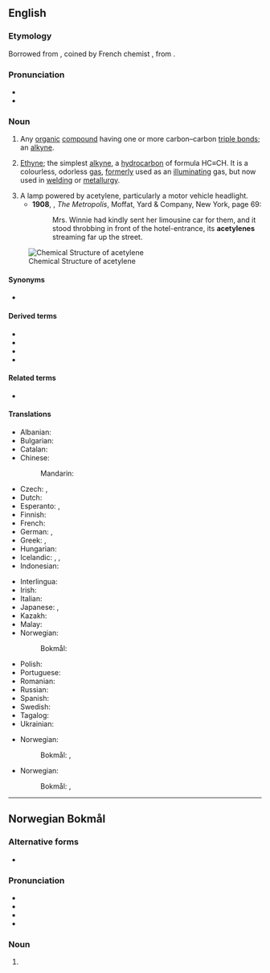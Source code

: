 {{also|acétylène}}
==English==

===Etymology===
Borrowed from {{bor|en|fr|acétylène}}, coined by French chemist {{w|Marcellin Berthelot}}, from {{m|en|acetyl}}.

===Pronunciation===
* {{IPA|en|/ə ˈsɛt əl ˌin/}}
* {{audio|en|en-us-acetylene.ogg|Audio (US)}}

===Noun===
{{en-noun|~}}

# {{lb|en|organic chemistry|countable}} Any [[organic]] [[compound]] having one or more carbon–carbon [[triple bond]]s; an [[alkyne]].
# {{lb|en|organic compound|uncountable}} [[ethyne|Ethyne]]; the simplest [[alkyne]], a [[hydrocarbon]] of formula HC≡CH. It is a colourless, odorless [[gas]], [[formerly]] used as an [[illuminating]] gas, but now used in [[welding]] or [[metallurgy]].
# A lamp powered by acetylene, particularly a motor vehicle headlight.
#*'''1908''', {{w|Upton Sinclair}}, ''The Metropolis'', Moffat, Yard & Company, New York, page 69:
#*:Mrs. Winnie had kindly sent her limousine car for them, and it stood throbbing in front of the hotel-entrance, its '''acetylenes''' streaming far up the street.

[[Image:Ethyne-2D-flat.png|thumb|right|Chemical Structure of acetylene]]

====Synonyms====
* {{sense|[[IUPAC]] name}} {{l|en|ethyne}}

====Derived terms====
* {{l|en|acetylene black}}
* {{l|en|acetylene torch}}
* {{l|en|acetylenation}}
* {{l|en|polyacetylene}}

====Related terms====
* {{l|en|acetylide}}

====Translations====
{{trans-top|acetylene}}
* Albanian: {{t+|sq|acetilen}}
* Bulgarian: {{t|bg|ацетилен}}
* Catalan: {{t|ca|acetilè|m}}
* Chinese:
*: Mandarin: {{t+|cmn|乙炔|tr=yǐquē}}
* Czech: {{t+|cs|acetylen|m}}, {{t|cs|acetylén|m}}
* Dutch: {{t+|nl|acetyleen|n}}
* Esperanto: {{t+|eo|acetileno}}, {{t|eo|etino}}
* Finnish: {{t+|fi|asetyleeni}}
* French: {{t+|fr|acétylène}}
* German: {{t+|de|Acetylen|n}}, {{t+|de|Azetylen|n}}
* Greek: {{t+|el|ασετυλίνη|f}}, {{t+|el|ακετυλένιο|n}}
* Hungarian: {{t+|hu|acetilén}}
* Icelandic: {{t|is|kolvetnisgas|n}}, {{t|is|logsuðugas|n}}, {{t|is|asetýlen|n}}
* Indonesian: {{t+|id|asetilena}}
{{trans-mid}}
* Interlingua: {{t|ia|acetylen}}
* Irish: {{t|ga|aicéitiléin|f}}
* Italian: {{t+|it|acetilene}}
* Japanese: {{t+|ja|アセチレン|tr=asechiren}}, {{t+|ja|エチン|tr=echin}}
* Kazakh: {{t|kk|ацетилен}}
* Malay: {{t|ms|asetilena}}
* Norwegian:
*: Bokmål: {{t+|nb|acetylen|n}}
* Polish: {{t+|pl|acetylen|m-in}}
* Portuguese: {{t+|pt|acetileno}}
* Romanian: {{t+|ro|acetilenă|f}}
* Russian: {{t+|ru|ацетиле́н|m}}
* Spanish: {{t+|es|acetileno|m}}
* Swedish: {{t+|sv|acetylen|n}}
* Tagalog: {{t|tl|asetileno}}
* Ukrainian: {{t+|uk|ацетиле́н|m}}
{{trans-bottom}}

{{trans-top|ethyne}}
{{trans-mid}}
* Norwegian:
*: Bokmål: {{t+|nb|etyn|n}}, {{t+|nb|acetylen|n}}
{{trans-bottom}}

{{trans-top|a lamp powered by acetylene}}
{{trans-mid}}
* Norwegian:
*: Bokmål: {{t|nb|acetylenlampe|m|f}}, {{t|nb|karbidlampe|m|f}}
{{trans-bottom}}

----

==Norwegian Bokmål==

===Alternative forms===
* {{l|nb|acetyla}}

===Pronunciation===
* {{IPA|nb|/asɛˈtyːlənə/}}
* {{audio|nb|nb-acetylene.ogg|Audio}}
* {{rhymes|nb|yːlənə}}
* {{hyph|nb|a|ce|ty|le|ne}}

===Noun===
{{head|nb|noun form|g=n}}

# {{inflection of|nb|acetyl||definite|p}}